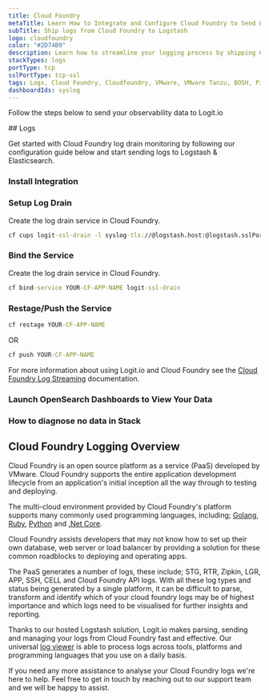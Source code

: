 ```yaml
---
title: Cloud Foundry
metaTitle: Learn How to Integrate and Configure Cloud Foundry to Send Logs
subTitle: Ship logs from Cloud Foundry to Logstash
logo: cloudfoundry
color: "#2D74B9"
description: Learn how to streamline your logging process by shipping Cloud Foundry logs to your Logit.io Logstash instance.
stackTypes: logs
portType: tcp
sslPortType: tcp-ssl
tags: Logs, Cloud Foundry, Cloudfoundry, VMware, VMware Tanzu, BOSH, Pivotal, Log Drain, Cloud Logs
dashboardIds: syslog
---
```


Follow the steps below to send your observability data to Logit.io

<Steps>
  ## Logs

  Get started with Cloud Foundry log drain monitoring by following our configuration 
  guide below and start sending logs to Logstash & Elasticsearch.
  
  ### Install Integration

  <InstallIntegration/>

  ### Setup Log Drain

  Create the log drain service in Cloud Foundry.

  ```cmd copy
  cf cups logit-ssl-drain -l syslog-tls://@logstash.host:@logstash.sslPort
  ```

  ### Bind the Service

  Create the log drain service in Cloud Foundry.

  ```cmd copy
  cf bind-service YOUR-CF-APP-NAME logit-ssl-drain
  ```

  ### Restage/Push the Service

  ```cmd copy
  cf restage YOUR-CF-APP-NAME
  ```

  OR

  ```cmd copy
  cf push YOUR-CF-APP-NAME
  ```

  For more information about using Logit.io and Cloud Foundry see 
  the [Cloud Foundry Log Streaming](https://docs.cloudfoundry.org/devguide/services/log-management-thirdparty-svc.html#logit) documentation.

  ### Launch OpenSearch Dashboards to View Your Data

  <LaunchVisualizer type="logs" />

  ### How to diagnose no data in Stack

  <DiagnoseNoData />

</Steps>

## Cloud Foundry Logging Overview

Cloud Foundry is an open source platform as a service (PaaS) developed by VMware. 
Cloud Foundry supports the entire application development lifecycle from an 
application's initial inception all the way through to testing and deploying. 

The multi-cloud environment provided by Cloud Foundry's platform supports many 
commonly used programming languages, including; [Golang](/integrations/golang), 
[Ruby](/integrations/ruby), [Python](/integrations/python) and [.Net Core](/integrations/dotnet).

Cloud Foundry assists developers that may not know how to set up their own database, web server 
or load balancer by providing a solution for these common roadblocks to deploying and operating apps.

The PaaS generates a number of logs, these include; STG, RTR, Zipkin, LGR, APP, SSH, 
CELL and Cloud Foundry API logs. With all these log types and status being generated 
by a single platform, it can be difficult to parse, transform and identify which of 
your cloud foundry logs may be of highest importance and which logs need to be 
visualised for further insights and reporting.

Thanks to our hosted Logstash solution, Logit.io makes parsing, sending and managing 
your logs from Cloud Foundry fast and effective. Our universal [log viewer](https://logit.io/solutions/log-viewer) 
is able to process logs across tools, platforms and programming languages that you use on a daily basis.

If you need any more assistance to analyse your Cloud Foundry logs we're here to help. 
Feel free to get in touch by reaching out to our support team <IntercomButton text="via Intercom" /> and we will be happy to assist.